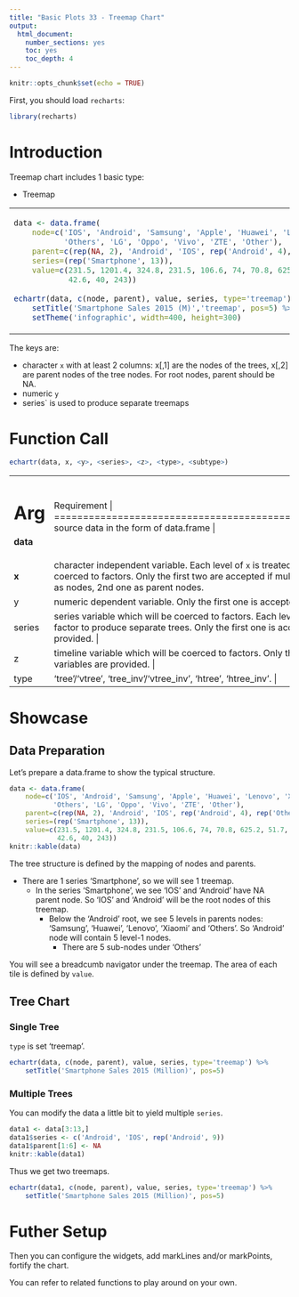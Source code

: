 ```yaml
---
title: "Basic Plots 33 - Treemap Chart"
output: 
  html_document: 
    number_sections: yes
    toc: yes
    toc_depth: 4
---
```


```r
knitr::opts_chunk$set(echo = TRUE)
```

First, you should load `recharts`:
```r
library(recharts)
```

# Introduction

Treemap chart includes 1 basic type:

- Treemap

<table id='intro'>
<tr><td>
```r
data <- data.frame(
    node=c('IOS', 'Android', 'Samsung', 'Apple', 'Huawei', 'Lenovo', 'Xiaomi', 
           'Others', 'LG', 'Oppo', 'Vivo', 'ZTE', 'Other'),
    parent=c(rep(NA, 2), 'Android', 'IOS', rep('Android', 4), rep('Others', 5)),
    series=(rep('Smartphone', 13)),
    value=c(231.5, 1201.4, 324.8, 231.5, 106.6, 74, 70.8, 625.2, 51.7, 49.1,
            42.6, 40, 243))
    
echartr(data, c(node, parent), value, series, type='treemap') %>%
    setTitle('Smartphone Sales 2015 (M)','treemap', pos=5) %>% 
    setTheme('infographic', width=400, height=300)
```
</td>
<td>

</td></tr>
</table>

The keys are:

- character `x` with at least 2 columns: x[,1] are the nodes of the trees, x[,2] are parent nodes of the tree nodes. For root nodes, parent should be NA.
- numeric `y`
- series` is used to produce separate treemaps

# Function Call

```r
echartr(data, x, <y>, <series>, <z>, <type>, <subtype>)
```

+--------+--------------------------------------------------------------------+
| Arg    |  Requirement                                                       |
+========+====================================================================+
|**data**| source data in the form of data.frame                            |
+--------+--------------------------------------------------------------------+
| **x**  | character independent variable. Each level of `x` is treated as a data series. Other type will be coerced to factors. Only the first two are accepted if multiple variables are provided: 1st one as nodes, 2nd one as parent nodes. |
+--------+--------------------------------------------------------------------+
| y      | numeric dependent variable. Only the first one is accepted if multiple variables are provided. |
+--------+--------------------------------------------------------------------+
| series | series variable which will be coerced to factors. Each level of `series` is treated as a subsetting factor to produce separate trees. Only the first one is accepted if multiple variables are provided. |
+--------+--------------------------------------------------------------------+
|  z     | timeline variable which will be coerced to factors. Only the first one is accepted if multiple variables are provided. |
+--------+--------------------------------------------------------------------+
| type   | 'tree'/'vtree', 'tree_inv'/'vtree_inv', 'htree', 'htree_inv'. |
+--------+--------------------------------------------------------------------+

# Showcase

## Data Preparation

Let's prepare a data.frame to show the typical structure.

```r
data <- data.frame(
    node=c('IOS', 'Android', 'Samsung', 'Apple', 'Huawei', 'Lenovo', 'Xiaomi', 
           'Others', 'LG', 'Oppo', 'Vivo', 'ZTE', 'Other'),
    parent=c(rep(NA, 2), 'Android', 'IOS', rep('Android', 4), rep('Others', 5)),
    series=(rep('Smartphone', 13)),
    value=c(231.5, 1201.4, 324.8, 231.5, 106.6, 74, 70.8, 625.2, 51.7, 49.1,
            42.6, 40, 243))
knitr::kable(data)
```

The tree structure is defined by the mapping of nodes and parents.

- There are 1 series 'Smartphone', so we will see 1 treemap.
    - In the series 'Smartphone', we see 'IOS' and 'Android' have NA parent node. So 'IOS' and 'Android' will be the root nodes of this treemap.
        - Below the 'Android' root, we see 5 levels in parents nodes: 'Samsung', 'Huawei', 'Lenovo', 'Xiaomi' and 'Others'. So 'Android' node will contain 5 level-1 nodes.
            - There are 5 sub-nodes under 'Others'

You will see a breadcumb navigator under the treemap. The area of each tile is defined by `value`.

## Tree Chart

### Single Tree

`type` is set 'treemap'.

```r
echartr(data, c(node, parent), value, series, type='treemap') %>%
    setTitle('Smartphone Sales 2015 (Million)', pos=5)
```

### Multiple Trees

You can modify the data a little bit to yield multiple `series`.

```r
data1 <- data[3:13,]
data1$series <- c('Android', 'IOS', rep('Android', 9))
data1$parent[1:6] <- NA
knitr::kable(data1)
```

Thus we get two treemaps.

```r
echartr(data1, c(node, parent), value, series, type='treemap') %>%
    setTitle('Smartphone Sales 2015 (Million)', pos=5)
```


# Futher Setup

Then you can configure the widgets, add markLines and/or markPoints, fortify the chart.

You can refer to related functions to play around on your own.


